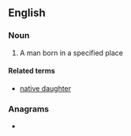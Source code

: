 ==English==

===Noun===
{{en-noun}}

# A man born in a specified place

====Related terms====
* [[native daughter]]

===Anagrams===
* {{anagrams|en|innovates|venations}}
